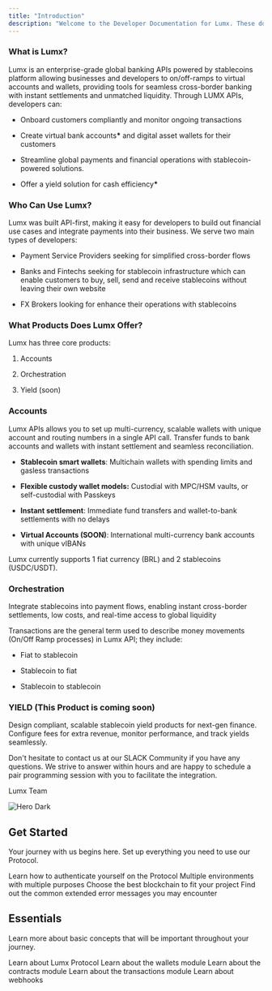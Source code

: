 ```yaml
---
title: "Introduction"
description: "Welcome to the Developer Documentation for Lumx. These docs are intended for developers looking to integrate Lumx API into their business or platform."
---
```


### **What is Lumx?**

Lumx is an enterprise-grade global banking APIs powered by stablecoins platform allowing businesses and developers to on/off-ramps to virtual accounts and wallets, providing tools for seamless cross-border banking with instant settlements and unmatched liquidity. Through LUMX APIs, developers can:

* Onboard customers compliantly and monitor ongoing transactions

* Create virtual bank account&#x73;**\*** and digital asset wallets for their customers

* Streamline global payments and financial operations with stablecoin-powered solutions.

* Offer a yield solution for cash efficienc&#x79;**\***

### **Who Can Use Lumx?**

Lumx was built API-first, making it easy for developers to build out financial use cases and integrate payments into their business. We serve two main types of developers:

* Payment Service Providers seeking for simplified cross-border flows

* Banks and Fintechs seeking for stablecoin infrastructure which can enable customers to buy, sell, send and receive stablecoins without leaving their own website

* FX Brokers looking for enhance their operations with stablecoins

### **What Products Does Lumx Offer?**

Lumx has three core products:

1. Accounts 

2. Orchestration

3. Yield (soon)

### **Accounts**

Lumx APIs allows you to set up multi-currency, scalable wallets with unique account and routing numbers in a single API call. Transfer funds to bank accounts and wallets with instant settlement and seamless reconciliation.

* **Stablecoin smart wallets**: Multichain wallets with spending limits and gasless transactions

* **Flexible custody wallet models:** Custodial with MPC/HSM vaults, or self-custodial with Passkeys

* **Instant settlement**: Immediate fund transfers and wallet-to-bank settlements with no delays  

* **Virtual Accounts (SOON)**: International multi-currency bank accounts with unique vIBANs 

Lumx currently supports 1 fiat currency (BRL) and 2 stablecoins (USDC/USDT). 

### **Orchestration**

Integrate stablecoins into payment flows, enabling instant cross-border settlements, low costs, and real-time access to global liquidity

Transactions are the general term used to describe money movements (On/Off Ramp processes) in Lumx API; they include:

* Fiat to stablecoin

* Stablecoin to fiat

* Stablecoin to stablecoin

### **YIELD (This Product is coming soon)**

Design compliant, scalable stablecoin yield products for next-gen finance. Configure fees for extra revenue, monitor performance, and track yields seamlessly. 



Don't hesitate to contact us at our SLACK Community if you have any questions. We strive to answer within hours and are happy to schedule a pair programming session with you to facilitate the integration.

Lumx Team



<img alt="Hero Dark" classname="hidden dark:block" src="/images/d-dark.svg" />

## Get Started

Your journey with us begins here. Set up everything you need to use our Protocol.

<CardGroup cols={2}>
  <Card title="Authentication" href="/get-started/authentication">
    Learn how to authenticate yourself on the Protocol
  </Card>

  <Card title="Environments" href="/get-started/environments">
    Multiple environments with multiple purposes
  </Card>

  <Card title="Blockchains" href="/get-started/blockchains">
    Choose the best blockchain to fit your project
  </Card>

  <Card title="Troubleshooting" href="/get-started/troubleshooting">
    Find out the common extended error messages you may encounter
  </Card>
</CardGroup>

## Essentials

Learn more about basic concepts that will be important throughout your journey.

<CardGroup cols={2}>
  <Card title="Protocol" href="/essentials/protocol">
    Learn about Lumx Protocol
  </Card>

  <Card title="Wallets" href="/essentials/wallets">
    Learn about the wallets module
  </Card>

  <Card title="Contracts" href="/essentials/contracts">
    Learn about the contracts module
  </Card>

  <Card title="Transactions" href="/essentials/transactions">
    Learn about the transactions module
  </Card>

  <Card title="Webhooks" href="/essentials/webhooks">
    Learn about webhooks
  </Card>
</CardGroup>